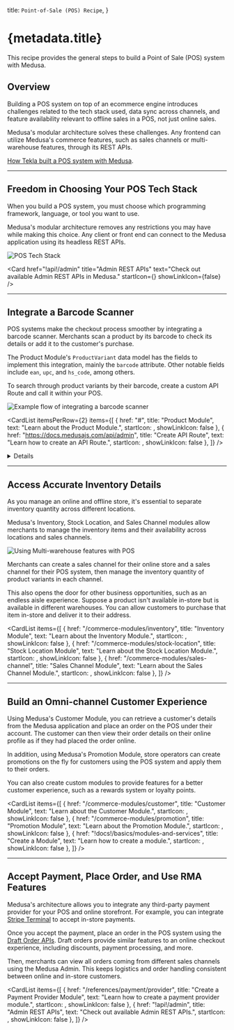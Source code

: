 
  title: `Point-of-Sale (POS) Recipe`,
}

# {metadata.title}

This recipe provides the general steps to build a Point of Sale (POS) system with Medusa.

## Overview

Building a POS system on top of an ecommerce engine introduces challenges related to the tech stack used, data sync across channels, and feature availability relevant to offline sales in a POS, not just online sales.

Medusa's modular architecture solves these challenges. Any frontend can utilize Medusa's commerce features, such as sales channels or multi-warehouse features, through its REST APIs.

<Note title="Related use-case">

[How Tekla built a POS system with Medusa](https://medusajs.com/blog/tekla-agilo-pos-case/).

</Note>

---

## Freedom in Choosing Your POS Tech Stack

When you build a POS system, you must choose which programming framework, language, or tool you want to use.

Medusa's modular architecture removes any restrictions you may have while making this choice. Any client or front end can connect to the Medusa application using its headless REST APIs.

![POS Tech Stack](https://res.cloudinary.com/dza7lstvk/image/upload/v1709034046/Medusa%20Book/pos-tech-stack_fy8uiu.jpg)

<Card
  href="!api!/admin"
  title="Admin REST APIs"
  text="Check out available Admin REST APIs in Medusa."
  startIcon={<AcademicCapSolid />}
  showLinkIcon={false}
/>

---

## Integrate a Barcode Scanner

POS systems make the checkout process smoother by integrating a barcode scanner. Merchants scan a product by its barcode to check its details or add it to the customer's purchase.

The Product Module's `ProductVariant` data model has the fields to implement this integration, mainly the `barcode` attribute. Other notable fields include `ean`, `upc`, and `hs_code`, among others.

To search through product variants by their barcode, create a custom API Route and call it within your POS.

![Example flow of integrating a barcode scanner](https://res.cloudinary.com/dza7lstvk/image/upload/v1709034282/Medusa%20Book/pos-scan-barcode_a8j8ew.jpg)

<CardList itemsPerRow={2} items={[
  {
    href: "#",
    title: "Product Module",
    text: "Learn about the Product Module.",
    startIcon: <AcademicCapSolid />,
    showLinkIcon: false
  },
  {
    href: "https://docs.medusajs.com/api/admin",
    title: "Create API Route",
    text: "Learn how to create an API Route.",
    startIcon: <AcademicCapSolid />,
    showLinkIcon: false
  },
]} />

<Details summaryContent="Example: Search Products By Barcode API Route">

  Here’s an example of creating a custom API Route at `/store/pos/search-barcode` that searches product variants by a barcode:

  ```ts title="src/api/store/pos/search-barcode/route.ts"
  import type { 
    MedusaRequest, 
    MedusaResponse, 
  } from "@medusajs/medusa"
  import { MedusaError } from "@medusajs/utils"
  import { ModuleRegistrationName } from "@medusajs/modules-sdk"
  import { IProductModuleService } from "@medusajs/types"

  export const GET = async (
    req: MedusaRequest, 
    res: MedusaResponse
  ) => {
    const barcode = (req.query.barcode as string) || ""
    if (!barcode) {
      throw new MedusaError(
        MedusaError.Types.INVALID_DATA, 
        "Barcode is required"
      )
    }
    // get product service
    const productModuleService: IProductModuleService = 
      req.scope.resolve(
        ModuleRegistrationName.PRODUCT
      )

    // retrieve product variants by barcode
    const productVariants = await productModuleService
      .listVariants({
        // @ts-ignore
        barcode,
      })

    res.json({
      product_variants: productVariants,
    })
  }
  ```

</Details>

---

## Access Accurate Inventory Details

As you manage an online and offline store, it's essential to separate inventory quantity across different locations.

Medusa's Inventory, Stock Location, and Sales Channel modules allow merchants to manage the inventory items and their availability across locations and sales channels.

![Using Multi-warehouse features with POS](https://res.cloudinary.com/dza7lstvk/image/upload/v1709034731/Medusa%20Book/pos-multiwarehouse_r1z48x.jpg)

Merchants can create a sales channel for their online store and a sales channel for their POS system, then manage the inventory quantity of product variants in each channel.

This also opens the door for other business opportunities, such as an endless aisle experience. Suppose a product isn't available in-store but is available in different warehouses. You can allow customers to purchase that item in-store and deliver it to their address.

<CardList items={[
  {
    href: "/commerce-modules/inventory",
    title: "Inventory Module",
    text: "Learn about the Inventory Module.",
    startIcon: <AcademicCapSolid />,
    showLinkIcon: false
  },
  {
    href: "/commerce-modules/stock-location",
    title: "Stock Location Module",
    text: "Learn about the Stock Location Module.",
    startIcon: <AcademicCapSolid />,
    showLinkIcon: false
  },
  {
    href: "/commerce-modules/sales-channel",
    title: "Sales Channel Module",
    text: "Learn about the Sales Channel Module.",
    startIcon: <AcademicCapSolid />,
    showLinkIcon: false
  },
]} />

---

## Build an Omni-channel Customer Experience

Using Medusa's Customer Module, you can retrieve a customer's details from the Medusa application and place an order on the POS under their account. The customer can then view their order details on their online profile as if they had placed the order online.

In addition, using Medusa's Promotion Module, store operators can create promotions on the fly for customers using the POS system and apply them to their orders.

You can also create custom modules to provide features for a better customer experience, such as a rewards system or loyalty points.

<CardList items={[
  {
    href: "/commerce-modules/customer",
    title: "Customer Module",
    text: "Learn about the Customer Module.",
    startIcon: <AcademicCapSolid />,
    showLinkIcon: false
  },
  {
    href: "/commerce-modules/promotion",
    title: "Promotion Module",
    text: "Learn about the Promotion Module.",
    startIcon: <AcademicCapSolid />,
    showLinkIcon: false
  },
  {
    href: "!docs!/basics/modules-and-services",
    title: "Create a Module",
    text: "Learn how to create a module.",
    startIcon: <AcademicCapSolid />,
    showLinkIcon: false
  },
]} />

---

## Accept Payment, Place Order, and Use RMA Features

Medusa's architecture allows you to integrate any third-party payment provider for your POS and online storefront. For example, you can integrate [Stripe Terminal](https://stripe.com/terminal) to accept in-store payments.

Once you accept the payment, place an order in the POS system using the [Draft Order APIs](!api!/admin#draft-orders). Draft orders provide similar features to an online checkout experience, including discounts, payment processing, and more.

Then, merchants can view all orders coming from different sales channels using the Medusa Admin. This keeps logistics and order handling consistent between online and in-store customers.

<CardList items={[
  {
    href: "/references/payment/provider",
    title: "Create a Payment Provider Module",
    text: "Learn how to create a payment provider module.",
    startIcon: <AcademicCapSolid />,
    showLinkIcon: false
  },
  {
    href: "!api!/admin",
    title: "Admin REST APIs",
    text: "Check out available Admin REST APIs.",
    startIcon: <AcademicCapSolid />,
    showLinkIcon: false
  },
]} />
